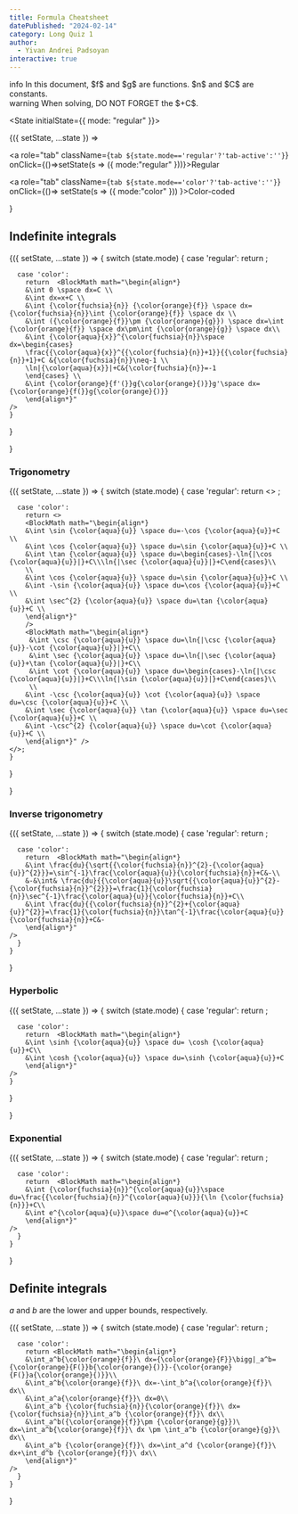 ```yaml
---
title: Formula Cheatsheet
datePublished: "2024-02-14"
category: Long Quiz 1
author:   
  - Yivan Andrei Padsoyan
interactive: true
---
```


<div role="alert" className="alert my-5">
  <span class="material-symbols-outlined">info</span>
  <span>In this document, $f$ and $g$ are functions. $n$ and $C$ are constants.</span>
</div>

<div role="alert" className="alert alert-warning my-5">
  <span class="material-symbols-outlined">warning</span>
  <span>When solving, DO NOT FORGET the $+C$.</span>
</div>

<State initialState={{ mode: "regular" }}>

<Observe>
  {({ setState, ...state }) => 
<div role="tablist" className="tabs tabs-boxed my-5 ">

  <a role="tab" 
  className={`tab ${state.mode=='regular'?'tab-active':''}`} 
  onClick={()=>setState(s => ({ mode:"regular" }))}>Regular</a>

  <a role="tab" className={`tab ${state.mode=='color'?'tab-active':''}`} onClick={()=>
    setState(s => ({ mode:"color" }))
    }>Color-coded</a>
</div>
  }
</Observe>

## Indefinite integrals

<Observe>
  {({ setState, ...state }) => {
    switch (state.mode) {
      case 'regular':
        return <BlockMath math="\begin{align*}
        &\int 0 \space dx=C \\
        &\int dx=x+C \\
        &\int n f \space dx=n\int f \space dx \\
        &\int (f\pm g) \space dx=\int f \space dx\pm\int g \space dx\\
        &\int x^n\space dx=\begin{cases}
          \frac{x^{n+1}}{n+1}+C &n\neq-1 \\
          \ln|x|+C&n=-1
        \end{cases} \\
        &\int f'(g)g'\space dx=f(g) 
        \end{align*}" 
    />;
    
      case 'color':
        return  <BlockMath math="\begin{align*}
        &\int 0 \space dx=C \\
        &\int dx=x+C \\
        &\int {\color{fuchsia}{n}} {\color{orange}{f}} \space dx={\color{fuchsia}{n}}\int {\color{orange}{f}} \space dx \\
        &\int ({\color{orange}{f}}\pm {\color{orange}{g}}) \space dx=\int {\color{orange}{f}} \space dx\pm\int {\color{orange}{g}} \space dx\\
        &\int {\color{aqua}{x}}^{\color{fuchsia}{n}}\space dx=\begin{cases}
        \frac{{\color{aqua}{x}}^{{\color{fuchsia}{n}}+1}}{{\color{fuchsia}{n}}+1}+C &{\color{fuchsia}{n}}\neq-1 \\
        \ln|{\color{aqua}{x}}|+C&{\color{fuchsia}{n}}=-1
        \end{cases} \\
        &\int {\color{orange}{f'(}}g{\color{orange}{)}}g'\space dx={\color{orange}{f(}}g{\color{orange}{)}} 
        \end{align*}" 
    />
    }

  }


  }
</Observe>


### Trigonometry

<div className="flex flex-col md:flex-row place-content-center gap-10">

<Observe>
  {({ setState, ...state }) => {
    switch (state.mode) {
      case 'regular':
        return <>
        <BlockMath math="\begin{align*}
        &\int \sin u \space du=-\cos u+C \\
        &\int \cos u \space du=\sin u+C \\
        &\int \tan u \space du=\begin{cases}-\ln{|\cos u|}+C\\\ln{|\sec u|}+C\end{cases}\\
        \\
        &\int \cos u \space du=\sin u+C \\
        &\int -\sin u \space du=\cos u+C \\
        &\int \sec^{2} u \space du=\tan u+C \\
        \end{align*}" 
        />
        <BlockMath math="\begin{align*}
         &\int \csc u \space du=\ln{|\csc u-\cot u|}+C\\
         &\int \sec u \space du=\ln{|\sec u+\tan u|}+C\\
         &\int \cot u \space du=\begin{cases}-\ln{|\csc u|}+C\\\ln{|\sin u|}+C\end{cases}\\
         \\
        &\int -\csc u \cot u \space du=\csc u+C \\
        &\int \sec u \tan u \space du=\sec u+C \\
        &\int -\csc^{2} u \space du=\cot u+C \\
        \end{align*}" />
    </>;
    
      case 'color':
        return <>
        <BlockMath math="\begin{align*}
        &\int \sin {\color{aqua}{u}} \space du=-\cos {\color{aqua}{u}}+C \\
        &\int \cos {\color{aqua}{u}} \space du=\sin {\color{aqua}{u}}+C \\
        &\int \tan {\color{aqua}{u}} \space du=\begin{cases}-\ln{|\cos {\color{aqua}{u}}|}+C\\\ln{|\sec {\color{aqua}{u}}|}+C\end{cases}\\
        \\
        &\int \cos {\color{aqua}{u}} \space du=\sin {\color{aqua}{u}}+C \\
        &\int -\sin {\color{aqua}{u}} \space du=\cos {\color{aqua}{u}}+C \\
        &\int \sec^{2} {\color{aqua}{u}} \space du=\tan {\color{aqua}{u}}+C \\
        \end{align*}" 
        />
        <BlockMath math="\begin{align*}
         &\int \csc {\color{aqua}{u}} \space du=\ln{|\csc {\color{aqua}{u}}-\cot {\color{aqua}{u}}|}+C\\
         &\int \sec {\color{aqua}{u}} \space du=\ln{|\sec {\color{aqua}{u}}+\tan {\color{aqua}{u}}|}+C\\
         &\int \cot {\color{aqua}{u}} \space du=\begin{cases}-\ln{|\csc {\color{aqua}{u}}|}+C\\\ln{|\sin {\color{aqua}{u}}|}+C\end{cases}\\
         \\
        &\int -\csc {\color{aqua}{u}} \cot {\color{aqua}{u}} \space du=\csc {\color{aqua}{u}}+C \\
        &\int \sec {\color{aqua}{u}} \tan {\color{aqua}{u}} \space du=\sec {\color{aqua}{u}}+C \\
        &\int -\csc^{2} {\color{aqua}{u}} \space du=\cot {\color{aqua}{u}}+C \\
        \end{align*}" />
    </>;
    }

  }

  }
</Observe>

</div>

### Inverse trigonometry
<Observe>
  {({ setState, ...state }) => {
    switch (state.mode) {
      case 'regular':
        return <BlockMath math="\begin{align*}
        &\int \frac{du}{\sqrt{n^{2}-u^{2}}}=\sin^{-1}\frac{u}{n}+C&-\\
        &-&\int& \frac{du}{u\sqrt{u^{2}-n^{2}}}=\frac{1}{n}\sec^{-1}\frac{u}{n}+C\\
        &\int \frac{du}{n^{2}+u^{2}}=\frac{1}{n}\tan^{-1}\frac{u}{n}+C&-
        \end{align*}" 
    />;
    
      case 'color':
        return  <BlockMath math="\begin{align*}
        &\int \frac{du}{\sqrt{{\color{fuchsia}{n}}^{2}-{\color{aqua}{u}}^{2}}}=\sin^{-1}\frac{\color{aqua}{u}}{\color{fuchsia}{n}}+C&-\\
        &-&\int& \frac{du}{{\color{aqua}{u}}\sqrt{{\color{aqua}{u}}^{2}-{\color{fuchsia}{n}}^{2}}}=\frac{1}{\color{fuchsia}{n}}\sec^{-1}\frac{\color{aqua}{u}}{\color{fuchsia}{n}}+C\\
        &\int \frac{du}{{\color{fuchsia}{n}}^{2}+{\color{aqua}{u}}^{2}}=\frac{1}{\color{fuchsia}{n}}\tan^{-1}\frac{\color{aqua}{u}}{\color{fuchsia}{n}}+C&-
        \end{align*}" 
    />
      }
    }
  }
</Observe>

### Hyperbolic

<Observe>
  {({ setState, ...state }) => {
    switch (state.mode) {
      case 'regular':
        return <BlockMath math="\begin{align*}
        &\int \sinh u \space du= \cosh u+C\\
        &\int \cosh u \space du=\sinh u+C
        \end{align*}" 
    />;
    
      case 'color':
        return  <BlockMath math="\begin{align*}
        &\int \sinh {\color{aqua}{u}} \space du= \cosh {\color{aqua}{u}}+C\\
        &\int \cosh {\color{aqua}{u}} \space du=\sinh {\color{aqua}{u}}+C
        \end{align*}" 
    />
    }

  }


  }
</Observe>

### Exponential
<Observe>
  {({ setState, ...state }) => {
    switch (state.mode) {
      case 'regular':
        return <BlockMath math="\begin{align*}
        &\int n^u\space du=\frac{n^u}{\ln n}+C\\
        &\int e^u\space du=e^u+C
        \end{align*}" 
    />;
    
      case 'color':
        return  <BlockMath math="\begin{align*}
        &\int {\color{fuchsia}{n}}^{\color{aqua}{u}}\space du=\frac{{\color{fuchsia}{n}}^{\color{aqua}{u}}}{\ln {\color{fuchsia}{n}}}+C\\
        &\int e^{\color{aqua}{u}}\space du=e^{\color{aqua}{u}}+C
        \end{align*}" 
    />
      }
    }
  }
</Observe>

## Definite integrals
$a$ and $b$ are the lower and upper bounds, respectively.

<Observe>
  {({ setState, ...state }) => {
    switch (state.mode) {
      case 'regular':
        return <BlockMath math="\begin{align*}
        &\int_a^bf\ dx=F\bigg|_a^b=F(b)-F(a)\\
        &\int_a^bf\ dx=-\int_b^af\ dx\\
        &\int_a^af\ dx=0\\
        &\int_a^b nf\ dx=n\int_a^b f\ dx\\
        &\int_a^b(f\pm g)\ dx=\int_a^bf\ dx \pm \int_a^b g\ dx\\
        &\int_a^b f\ dx=\int_a^d f\ dx+\int_d^b f\ dx\\
        \end{align*}" 
    />;
    
      case 'color':
        return <BlockMath math="\begin{align*}
        &\int_a^b{\color{orange}{f}}\ dx={\color{orange}{F}}\bigg|_a^b={\color{orange}{F(}}b{\color{orange}{)}}-{\color{orange}{F(}}a{\color{orange}{)}}\\
        &\int_a^b{\color{orange}{f}}\ dx=-\int_b^a{\color{orange}{f}}\ dx\\
        &\int_a^a{\color{orange}{f}}\ dx=0\\
        &\int_a^b {\color{fuchsia}{n}}{\color{orange}{f}}\ dx={\color{fuchsia}{n}}\int_a^b {\color{orange}{f}}\ dx\\
        &\int_a^b({\color{orange}{f}}\pm {\color{orange}{g}})\ dx=\int_a^b{\color{orange}{f}}\ dx \pm \int_a^b {\color{orange}{g}}\ dx\\
        &\int_a^b {\color{orange}{f}}\ dx=\int_a^d {\color{orange}{f}}\ dx+\int_d^b {\color{orange}{f}}\ dx\\
        \end{align*}" 
    />
      }
    }
  }
</Observe>




</State>